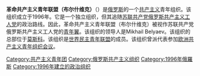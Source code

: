 '''革命共产主义青年联盟（布尔什维克）'''（{{lang-ru|Революцио́нный Коммунисти́ческий Сою́з Молодё́жи (большевико́в)}}）是[[俄罗斯|俄罗斯]]的一个[[共产主义|共产主义]]青年组织。该组织成立于1996年。它是一个独立组织，但其追随[[苏联共产党俄罗斯共产主义工人党|苏联共产党俄罗斯共产主义工人党]]的政治路线。因此，革命共产主义青年联盟（布尔什维克）被视作苏联共产党俄罗斯共产主义工人党的[[青年翼|青年翼]]。该组织的领导人是Mikhail Belyaev。该组织的总部位于[[莫斯科|莫斯科]]。该组织是[[世界民主青年联盟|世界民主青年联盟]]的成员。该组织曾派代表参加[[欧洲共产主义青年组织会议|欧洲共产主义青年组织会议]]。

[[Category:共产主义青年团|Category:共产主义青年团]]
[[Category:俄罗斯共产主义组织|Category:俄罗斯共产主义组织]]
[[Category:1996年俄羅斯|Category:1996年俄羅斯]]
[[Category:1996年建立的政治组织|Category:1996年建立的政治组织]]